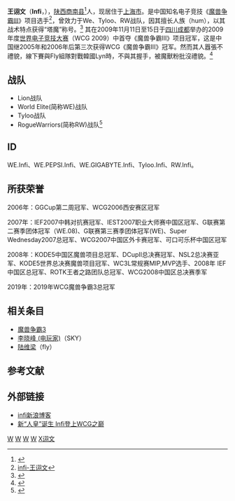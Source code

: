 {{blpsources|time=2019-01-11T10:38:57+00:00}}
'''王诩文'''（'''Infi'''，{{bd|1989年|9月14日|||catIdx=W王}}），[[陕西省|陕西]][[商南县|商南县]]<ref>{{cite web|url=http://www.snyan.com/news/snxw/201007/3061.htm|title=商南人王诩文(infi)今日出征全球WCG魔兽争霸|publisher=商南眼|date=2010-07-24|accessdate=2010-08-10|language=Zh-hans|archive-date=2010-07-26|archive-url=https://web.archive.org/web/20100726050157/http://www.snyan.com/news/snxw/201007/3061.htm|dead-url=no}}</ref>人，现居住于[[上海市|上海市]]。是中国知名电子竞技《[[魔兽争霸III|魔兽争霸III]]》项目选手<ref>[http://news2.92wy.com/html/Article/2009/1104/20091104180131305.shtmlwcg2009_魔兽争霸3 infi-王诩文]{{dead link|date=2018年3月 |bot=InternetArchiveBot |fix-attempted=yes }}</ref>，曾效力于We、Tyloo、RW战队，因其擅长人族（hum），以其战术特点获得“塔魔”称号。<ref>{{Cite web |url=http://article.pchome.net/content-1002026.html |title=WCG2009参赛选手-Infi |access-date=2009-11-18 |archive-url=https://web.archive.org/web/20130530224059/http://article.pchome.net/content-1002026.html |archive-date=2013-05-30 |dead-url=yes }}</ref>
其在2009年11月11日至15日于[[四川|四川]][[成都|成都]]举办的2009年度[[世界电子竞技大赛2009|世界电子竞技大赛]]（WCG 2009）中首夺《魔兽争霸III》项目冠军，这是中国继2005年和2006年后第三次获得WCG《魔兽争霸III》冠军。然而其人囂張不禮貌，線下賽與Fly組隊對戰韓國Lyn時，不與其握手，被魔獸粉批沒禮貌。<ref>{{Cite web |url=http://news.sohu.com/20091116/n268227276.shtml |title=王诩文勇夺WCG桂冠 |accessdate=2009-11-18 |archive-date=2016-03-04 |archive-url=https://web.archive.org/web/20160304210158/http://news.sohu.com/20091116/n268227276.shtml |dead-url=no }}</ref>

== 战队 ==
* Lion战队
* World Elite(简称WE)战队
* Tyloo战队
* RogueWarriors(简称RW)战队<ref>{{Cite web |url=http://www.sohu.com/a/234254921_100163351 |title=War3竟又添职业选手？RW战队官宣Infi加盟 |accessdate=2018-08-24 |archive-date=2018-08-24 |archive-url=https://web.archive.org/web/20180824101903/http://www.sohu.com/a/234254921_100163351 |dead-url=no }}</ref>

== ID ==
WE.Infi、WE.PEPSI.Infi、WE.GIGABYTE.Infi、Tyloo.Infi、RW.Infi。

== 所获荣誉 ==
2006年：GGCup第二周冠军、WCG2006西安赛区冠军

2007年：IEF2007中韩对抗赛冠军、IEST2007职业大师赛中国区冠军、G联赛第二赛季团体冠军（WE.08)、G联赛第三赛季团体冠军(WE)、Super Wednesday2007总冠军、WCG2007中国区外卡赛冠军、可口可乐杯中国区冠军

2008年：KODE5中国区魔兽项目总冠军、DCupII总决赛冠军、NSL2总决赛亚军、KODE5世界总决赛魔兽项目冠军、WC3L常规赛MIP,MVP选手、2008年 IEF 中国区总冠军、ROTK王者之路团队总冠军、WCG2008中国区总决赛季军

2019年：2019年WCG魔兽争霸3总冠军

== 相关条目 ==
*[[魔兽争霸3|魔兽争霸3]]
*[[李晓峰_(电玩家)|李晓峰 (电玩家)]]（SKY）
*[[陆维梁|陆维梁]]（fly）

== 参考文献 ==
{{reflist|2}}

== 外部链接 ==
* [http://blog.sina.com.cn/infi infi新浪博客] {{Wayback|url=http://blog.sina.com.cn/infi |date=20100810195257 }}
* [https://web.archive.org/web/20091119062249/http://game.people.com.cn/GB/48644/48662/10381634.html 新“人皇”诞生 Infi登上WCG之巅]

[[Category:中国大陆电玩家|W]]
[[Category:WCG冠军|W]]
[[Category:商南人|W]]
[[Category:魔兽争霸III玩家|W]]
[[Category:王姓|X诩文]]